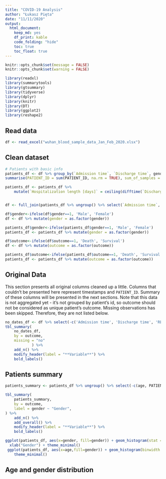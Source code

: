 ```yaml
---
title: "COVID-19 Analysis"
author: "Łukasz Pięta"
date: "11/11/2020"
output: 
  html_document: 
    keep_md: yes
    df_print: kable
    code_folding: "hide"
    toc: true
    toc_float: true
---
```


```r
knitr::opts_chunk$set(message = FALSE)
knitr::opts_chunk$set(warning = FALSE)
```


```r
library(readxl)
library(summarytools)
library(gtsummary)
library(tidyverse)
library(dplyr)
library(knitr)
library(DT)
library(ggplot2)
library(reshape2)
```

## Read data
```r
df <- read_excel("wuhan_blood_sample_data_Jan_Feb_2020.xlsx")
```

## Clean dataset
```r

# Patients with basic info
patients_df <- df %>% group_by(`Admission time`, `Discharge time`, gender, age, outcome) %>%
summarise(PATIENT_ID = sum(PATIENT_ID, na.rm = TRUE), sum_of_samples = n()) 

patients_df <- patients_df %>%
    mutate(`Hospitalization length [days]` = ceiling(difftime(`Discharge time`, `Admission time`, units = "days")))


df <- full_join(patients_df %>% ungroup() %>% select(`Admission time`, PATIENT_ID), df %>% select(-PATIENT_ID), by="Admission time")

df$gender<-ifelse(df$gender==1, 'Male', 'Female') 
df <- df %>% mutate(gender = as.factor(gender))

patients_df$gender<-ifelse(patients_df$gender==1, 'Male', 'Female') 
patients_df <- patients_df %>% mutate(gender = as.factor(gender))

df$outcome<-ifelse(df$outcome==1, 'Death', 'Survival')
df <- df %>% mutate(outcome = as.factor(outcome))

patients_df$outcome<-ifelse(patients_df$outcome==1, 'Death', 'Survival')
patients_df <- patients_df %>% mutate(outcome = as.factor(outcome))
```

## Original Data
This section presents all original columns cleaned up a little. Columns that couldn't be presented here represent timestamps and `PATIENT_ID`. Summary of these columns will be presented in the next sections. Note that this data is not aggregated yet - it's not grouped by patient's id, so outcome should not be considered as unique patient's outcome. Missing observations has been skipped. Therefore, they are not listed below.
```r

no_dates_df <- df %>% select(-c('Admission time', 'Discharge time', 'RE_DATE', 'PATIENT_ID' ))
tbl_summary(
    no_dates_df,
    by = outcome,
    missing = "no"
            ) %>%
    add_n() %>%
    modify_header(label = "**Variable**") %>%
    bold_labels() 

```

## Patients summary
```r

patients_summary <- patients_df %>% ungroup() %>% select(-c(age, PATIENT_ID)) %>% rename(`Total blood tests` = sum_of_samples)

tbl_summary(
    patients_summary,
    by = outcome,
    label = gender ~ "Gender",
) %>%
    add_n() %>%
    add_overall() %>%
    modify_header(label = "**Variable**") %>%
    bold_labels() 

ggplot(patients_df, aes(x=gender, fill=gender)) + geom_histogram(stat = "count") + ylab("Number of patients") +
  xlab("Gender") + theme_minimal()
 ggplot(patients_df, aes(x=age,fill=gender)) + geom_histogram(binwidth = 1) + facet_grid(. ~ gender) + scale_x_continuous(name="Age", limits=c(min(df$age), max(df$age)), breaks = seq(0, 100, by=10)) + scale_y_continuous(name = "Number of patients", limits = c(0,10), breaks = seq(0,10, by=1)) +
    theme_minimal()
```

## Age and gender distribution
```r

```
